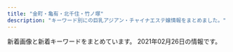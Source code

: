 ```yaml
---
title: "金町・亀有・北千住・竹ノ塚"
description: "キーワード別にの巨乳アジアン・チャイナエステ嬢情報をまとめました。"
---
```


新着画像と新着キーワードをまとめています。
2021年02月26日の情報です。

<DmmAffiliateIns />
<KeywordTable
  shops={
    [
    {
        "station": "JR\u91d1\u753a\u99c5\u5317\u53e3",
        "img_links": [
            "http://raku.est888.com/css/nav/nav-002.jpg",
            "http://raku.est888.com/css/cam01.jpg",
            "http://raku.est888.com/css/nav/nav-001.jpg",
            "http://raku.est888.com/css/osusume01.jpg",
            "http://raku.est888.com/css/staff/staff0001-a.png",
            "http://raku.est888.com/css/staff/staff002-a.png",
            "http://raku.est888.com/css/nav/nav-006.jpg",
            "http://raku.est888.com/css/nav/nav-004.jpg",
            "http://raku.est888.com/css/tel.png",
            "http://raku.est888.com/css/nav/nav-005.jpg",
            "http://raku.est888.com/css/nav/nav-003.jpg",
            "http://raku.est888.com/css/staff/staff01-a.png",
            "http://raku.est888.com/css/top02-left.png"
        ],
        "url": "http://raku.est888.com/",
        "keywords": {
            "89": 1,
            "87": 2,
            "C": 2,
            "D": 1
        },
        "name": "\u697d"
    },
    {
        "name": "\u7e01",
        "keywords": {
            "D": 15,
            "86": 10,
            "85": 5,
            "C": 5,
            "83": 5
        },
        "img_links": [
            "http://rakuen.ies.fun/images/tel.jpg",
            "http://rakuen.ies.fun/photos/sites/40/2021/02/202102010659230.jpg",
            "http://rakuen.ies.fun/images/s_news.jpg",
            "http://rakuen.ies.fun/images/info.jpg",
            "http://rakuen.ies.fun/photos/sites/40/2021/02/2021020106592140.jpg",
            "http://rakuen.ies.fun/images/s_staff.png",
            "http://rakuen.ies.fun/images/s_link.png",
            "http://rakuen.ies.fun/images/room2.jpg",
            "http://rakuen.ies.fun/photos/sites/40/2021/02/2021020106592856.jpg",
            "http://rakuen.ies.fun/images/room1.jpg",
            "http://rakuen.ies.fun/images/room3.jpg",
            "http://rakuen.ies.fun/images/room4.jpg",
            "http://rakuen.ies.fun/images/s3.jpg",
            "http://rakuen.ies.fun/photos/sites/40/2021/02/2021020106591748.jpg",
            "http://rakuen.ies.fun/images/mobile.jpg",
            "http://rakuen.ies.fun/images/info2.jpg"
        ],
        "url": "http://rakuen.ies.fun/",
        "station": "\u897f\u65b0\u4e95\u99c5\u897f\u53e3"
    },
    {
        "url": "http://iyasinobara.oks.bz/",
        "keywords": {
            "C": 16,
            "82": 5,
            "87": 10,
            "85": 5,
            "D": 15
        },
        "name": "\u7652\u3057\u306e\u8594\u8587",
        "img_links": [
            "http://iyasinobara.oks.bz/images/room2.jpg",
            "http://iyasinobara.oks.bz/photos/sites/36/2021/01/2021011808544677.jpg",
            "http://iyasinobara.oks.bz/photos/sites/36/2020/02/2020021401252254.jpg",
            "http://iyasinobara.oks.bz/images/s_news.jpg",
            "http://iyasinobara.oks.bz/photos/sites/36/2019/12/2019121401184994.jpg",
            "http://iyasinobara.oks.bz/images/mobile.jpg",
            "http://iyasinobara.oks.bz/images/s_shedule.jpg",
            "http://iyasinobara.oks.bz/images/room4.jpg",
            "http://iyasinobara.oks.bz/images/room3.jpg",
            "http://iyasinobara.oks.bz/images/s_staff.jpg",
            "http://iyasinobara.oks.bz/images/room1.jpg",
            "http://iyasinobara.oks.bz/photos/sites/36/2020/11/2020112101523963.jpg",
            "http://iyasinobara.oks.bz/images/top.jpg"
        ],
        "station": "JR\u91d1\u753a\u99c5\u5317\u53e3"
    },
    {
        "img_links": [
            "http://www.kiraku-seitaiin.com/common/img/shop/r2.jpg",
            "http://www.kiraku-seitaiin.com/files/004.jpg",
            "http://www.kiraku-seitaiin.com/files/007.jpg",
            "http://www.kiraku-seitaiin.com/files/009.jpg",
            "http://www.kiraku-seitaiin.com/common/img/image2.jpg",
            "http://www.kiraku-seitaiin.com/common/img/tel2.png",
            "http://www.kiraku-seitaiin.com/common/img/shop/r1.jpg",
            "http://www.kiraku-seitaiin.com/files/010.jpg",
            "http://www.kiraku-seitaiin.com/common/img/shop/r3.jpg",
            "http://www.kiraku-seitaiin.com/common/img/top_img001.png",
            "http://www.kiraku-seitaiin.com/common/img/image1.jpg",
            "http://www.kiraku-seitaiin.com/common/img/shop/r4.jpg",
            "http://www.kiraku-seitaiin.com/common/img/image3.jpg",
            "http://www.kiraku-seitaiin.com/files/008.jpg",
            "http://www.kiraku-seitaiin.com/files/001.jpg"
        ],
        "name": "\u6c17\u697d\u6574\u4f53\u9662",
        "url": "http://www.kiraku-seitaiin.com/",
        "station": "\u897f\u65b0\u4e95\u99c5\u897f\u53e3",
        "keywords": {
            "C": 10
        }
    },
    {
        "url": "http://www.babygirl.relaxjp.info/",
        "img_links": [
            "http://www.babygirl.relaxjp.info/images/m5.jpg",
            "http://www.babygirl.relaxjp.info/images/rsubt2.png",
            "http://www.babygirl.relaxjp.info/images/m1.jpg",
            "http://www.babygirl.relaxjp.info/images/rsubt6.png",
            "http://www.babygirl.relaxjp.info/files/001.jpg",
            "http://www.babygirl.relaxjp.info/images/m3.jpg",
            "http://www.babygirl.relaxjp.info/images/b-tel.png",
            "http://www.babygirl.relaxjp.info/images/slider-img001.jpg",
            "http://www.babygirl.relaxjp.info/images/b-online.png",
            "http://www.babygirl.relaxjp.info/files/003.jpg",
            "http://www.babygirl.relaxjp.info/images/rsubt5.png",
            "http://www.babygirl.relaxjp.info/images/m6.jpg",
            "http://www.babygirl.relaxjp.info/images/rsubt3.png",
            "http://www.babygirl.relaxjp.info/images/rsubt1.png",
            "http://www.babygirl.relaxjp.info/images/rsubt4.png",
            "http://www.babygirl.relaxjp.info/images/rsubt7.png",
            "http://www.babygirl.relaxjp.info/images/m2.jpg",
            "http://www.babygirl.relaxjp.info/images/slider-img002.jpg",
            "http://www.babygirl.relaxjp.info/images/m4.jpg",
            "http://www.babygirl.relaxjp.info/files/002.jpg"
        ],
        "station": "JR\u5317\u5343\u4f4f\u99c5\u897f\u53e3",
        "name": "\u521d\u604b",
        "keywords": {
            "D": 24,
            "87": 16,
            "86": 8
        }
    },
    {
        "name": "heart Peace \uff5e\u30cf\u30fc\u30c8\u30d4\u30fc\u30b9\uff5e",
        "keywords": {},
        "url": "https://heart-peace.business.site/",
        "img_links": [],
        "station": "\u7dbe\u702c\u99c5"
    },
    {
        "url": "http://www.relax-miyabi.com/",
        "keywords": {
            "D": 6,
            "88": 3,
            "86": 3
        },
        "img_links": [
            "http://www.relax-miyabi.com/img/slider/3.jpg",
            "http://www.relax-miyabi.com/img/slider/2.jpg",
            "http://www.relax-miyabi.com/img/top-course2_off.jpg",
            "http://www.relax-miyabi.com/img/h4-top.jpg",
            "http://www.relax-miyabi.com/files/019-02.jpg",
            "http://www.relax-miyabi.com/img/top-h5R.jpg",
            "http://www.relax-miyabi.com/files/014.jpg",
            "http://www.relax-miyabi.com/img/glo_05_off.jpg",
            "http://www.relax-miyabi.com/img/glo_01_off.jpg",
            "http://www.relax-miyabi.com/img/top-h5R2.jpg",
            "http://www.relax-miyabi.com/img/icon_tel.png",
            "http://www.relax-miyabi.com/img/glo_02_off.jpg",
            "http://www.relax-miyabi.com/img/top-course_off.jpg",
            "http://www.relax-miyabi.com/img/glo_03_off.jpg",
            "http://www.relax-miyabi.com/img/slider/1.jpg",
            "http://www.relax-miyabi.com/files/019.jpg",
            "http://www.relax-miyabi.com/files/019-03.jpg",
            "http://www.relax-miyabi.com/files/014-03.jpg",
            "http://www.relax-miyabi.com/img/glo_06_off.jpg",
            "http://www.relax-miyabi.com/img/bnr-02_off.jpg",
            "http://www.relax-miyabi.com/img/glo_04_off.jpg",
            "http://www.relax-miyabi.com/img/footer-top_off.jpg",
            "http://www.relax-miyabi.com/img/bnr-01_off.jpg",
            "http://www.relax-miyabi.com/files/014-02.jpg"
        ],
        "name": "\u96c5",
        "station": "\u4e94\u53cd\u91ce\u99c5"
    },
    {
        "station": "\u6885\u5cf6\u99c5",
        "keywords": {},
        "name": "\u5fc3",
        "img_links": [],
        "url": "http://sumirety.xyz/"
    },
    {
        "station": "\u7af9\u30ce\u585a\u99c5\u6771\u53e3",
        "url": "http://esthe-aroma.xyz/",
        "img_links": [
            "http://esthe-aroma.xyz/images/blog_002.png",
            "http://esthe-aroma.xyz/images/header3.png",
            "http://esthe-aroma.xyz/images/clear.png",
            "http://esthe-aroma.xyz/images/esthe2.jpg",
            "http://esthe-aroma.xyz/images/main1.jpg",
            "http://esthe-aroma.xyz/images/link.png",
            "http://esthe-aroma.xyz/images/acc.jpg",
            "http://esthe-aroma.xyz/images/esthe3.jpg",
            "http://esthe-aroma.xyz/images/main-sp.jpg",
            "http://esthe-aroma.xyz/images/info.png",
            "http://esthe-aroma.xyz/images/gallery.png",
            "http://esthe-aroma.xyz/images/staff.png",
            "http://esthe-aroma.xyz/images/friend.png",
            "http://esthe-aroma.xyz/images/home_002.png",
            "http://esthe-aroma.xyz/images/cg02.jpg",
            "http://esthe-aroma.xyz/images/home.png",
            "http://esthe-aroma.xyz/images/esthe1.jpg",
            "http://esthe-aroma.xyz/images/cg01.jpg",
            "http://esthe-aroma.xyz/images/acc1.jpg"
        ],
        "name": "\u5927\u5bb6\u65cf",
        "keywords": {
            "86": 3,
            "87": 3
        }
    },
    {
        "keywords": {
            "86": 1,
            "85": 2,
            "C": 1,
            "D": 2,
            "E": 2
        },
        "img_links": [
            "https://besteste.com/staffPhoto/s20201104201732.jpg",
            "https://besteste.com/staffPhoto/b20210206174033.jpg",
            "https://besteste.com/staffPhoto/b20210206174451.jpg",
            "https://besteste.com/js/sliderLine/slide_prev.png",
            "https://besteste.com/images/returnBtn.png",
            "https://besteste.com/staffPhoto/s20201104202356.jpg",
            "https://besteste.com/staffPhoto/s20201104202024.jpg",
            "https://besteste.com/staffPhoto/b20201104202024.jpg",
            "https://besteste.com/staffPhoto/b20201104202356.jpg",
            "https://besteste.com/staffPhoto/b20201104202509.jpg",
            "https://besteste.com/staffPhoto/s20201104202509.jpg",
            "https://besteste.com/images/mobile.jpg",
            "https://besteste.com/staffPhoto/b20210206174329.jpg",
            "https://besteste.com/staffPhoto/s20201104202122.jpg",
            "https://besteste.com/staffPhoto/s20210206174033.jpg",
            "https://besteste.com/staffPhoto/s20201223163111.jpg",
            "https://besteste.com/staffPhoto/s20201104202235.jpg",
            "https://besteste.com/staffPhoto/b20210206174200.jpg",
            "https://besteste.com/images/slider1/01.jpg",
            "https://besteste.com/staffPhoto/b20210206174605.jpg",
            "https://besteste.com/staffPhoto/s20201104202637.jpg",
            "https://besteste.com/js/sliderLine/slide_next.png",
            "https://besteste.com/staffPhoto/s20210206174329.jpg",
            "https://besteste.com/staffPhoto/b20201104202122.jpg",
            "https://besteste.com/staffPhoto/b20201104202637.jpg",
            "https://besteste.com/images/slider1/03.jpg",
            "https://besteste.com/staffPhoto/b20201104202559.jpg",
            "https://besteste.com/staffPhoto/b20201104201732.jpg",
            "https://besteste.com/staffPhoto/s20201104202559.jpg",
            "https://besteste.com/staffPhoto/s20210206174200.jpg",
            "https://besteste.com/staffPhoto/s20201104202740.jpg",
            "https://besteste.com/staffPhoto/b20201104202740.jpg",
            "https://besteste.com/staffPhoto/b20201104202235.jpg",
            "https://besteste.com/staffPhoto/s20210206174605.jpg",
            "https://besteste.com/staffPhoto/b20201223163111.jpg",
            "https://besteste.com/staffPhoto/s20210206174451.jpg"
        ],
        "name": "\u685c",
        "url": "https://besteste.com/",
        "station": "JR\u4e80\u6709\u99c5\u5317\u53e3"
    },
    {
        "keywords": {
            "C": 653,
            "82": 108,
            "85": 360,
            "86": 468,
            "87": 252,
            "83": 324,
            "E": 216,
            "88": 72,
            "D": 756
        },
        "station": "\u7dbe\u702c\u99c5\u6771\u53e3",
        "img_links": [
            "http://bananokoi.ies.bz/photos/sites/53/2020/02/2020021601411955.jpg",
            "http://bananokoi.ies.bz/photos/sites/53/2019/10/2019100807095937.jpg",
            "http://bananokoi.ies.bz/images/s_link.png",
            "http://bananokoi.ies.bz/images/s3.jpg",
            "http://bananokoi.ies.bz/photos/sites/53/2020/08/2020081801004276.jpg",
            "http://bananokoi.ies.bz/images/end.jpg",
            "http://bananokoi.ies.bz/photos/sites/53/2020/06/2020061703534053.jpg",
            "http://bananokoi.ies.bz/photos/sites/53/2020/02/2020020108400986.jpg",
            "http://bananokoi.ies.bz/photos/sites/53/2021/02/2021021803102818.jpg",
            "http://bananokoi.ies.bz/photos/sites/53/2020/02/2020022204462823.jpg",
            "http://bananokoi.ies.bz/photos/sites/53/2019/11/201911280504516.jpg",
            "http://bananokoi.ies.bz/photos/sites/53/2020/12/2020121503311780.jpg",
            "http://bananokoi.ies.bz/photos/sites/53/2019/08/2019082408250582.jpg",
            "http://bananokoi.ies.bz/photos/sites/53/2020/01/2020010303301377.jpg",
            "http://bananokoi.ies.bz/photos/sites/53/2019/12/2019120604141324.jpg",
            "http://bananokoi.ies.bz/photos/sites/53/2021/01/2021010905422788.jpg",
            "http://bananokoi.ies.bz/photos/sites/53/2020/02/2020020108400481.jpg",
            "http://bananokoi.ies.bz/photos/sites/53/2019/11/2019112805050353.jpg",
            "http://bananokoi.ies.bz/images/top.jpg",
            "http://bananokoi.ies.bz/photos/sites/53/2020/03/2020031706295336.jpg",
            "http://bananokoi.ies.bz/photos/sites/53/2019/11/2019111506470991.jpg",
            "http://bananokoi.ies.bz/photos/sites/53/2019/08/2019082205504462.jpg",
            "http://bananokoi.ies.bz/photos/sites/53/2019/09/2019091001154919.jpg",
            "http://bananokoi.ies.bz/photos/sites/53/2020/01/2020011802175533.jpg",
            "http://bananokoi.ies.bz/photos/sites/53/2021/02/2021020705035989.jpg",
            "http://bananokoi.ies.bz/photos/sites/53/2021/01/2021011602200137.jpg",
            "http://bananokoi.a6.reraku.work/upload/sites/53/2021/02/2021021807560839.jpg",
            "http://bananokoi.ies.bz/photos/sites/53/2020/12/2020122306264975.jpg",
            "http://bananokoi.ies.bz/photos/sites/53/2019/10/201910100356119.jpg",
            "http://bananokoi.ies.bz/photos/sites/53/2020/02/202002210532112.jpg",
            "http://bananokoi.ies.bz/photos/sites/53/2019/12/2019120604140617.jpg",
            "http://bananokoi.ies.bz/images/mobile.jpg",
            "http://bananokoi.ies.bz/photos/sites/53/2020/12/2020120601271370.jpg",
            "http://bananokoi.ies.bz/photos/sites/53/2019/10/2019100807095912.jpg",
            "http://bananokoi.ies.bz/photos/sites/53/2020/12/2020121106361635.jpg",
            "http://bananokoi.ies.bz/photos/sites/53/2020/07/2020072004552537.jpg",
            "http://bananokoi.ies.bz/photos/sites/53/2019/11/2019112509562424.jpg",
            "http://bananokoi.ies.bz/photos/sites/53/2021/01/2021010706341642.jpg",
            "http://bananokoi.ies.bz/photos/sites/53/2020/01/2020011802175754.jpg",
            "http://bananokoi.ies.bz/photos/sites/53/2020/01/2020010303302126.jpg",
            "http://bananokoi.ies.bz/photos/sites/53/2020/02/2020020204205679.jpg",
            "http://bananokoi.ies.bz/photos/sites/53/2019/11/2019112805045756.jpg",
            "http://bananokoi.a6.reraku.work/upload/sites/53/2021/02/2021021803102818.jpg",
            "http://bananokoi.ies.bz/photos/sites/53/2020/03/2020032705040960.jpg",
            "http://bananokoi.ies.bz/photos/sites/53/2020/03/2020031706294445.jpg",
            "http://bananokoi.ies.bz/images/s_staff.png",
            "http://bananokoi.ies.bz/photos/sites/53/2021/02/2021021807560839.jpg",
            "http://bananokoi.ies.bz/images/s_news.png",
            "http://bananokoi.ies.bz/images/news_bj3.png",
            "http://bananokoi.ies.bz/photos/sites/53/2020/11/2020110503264562.jpg",
            "http://bananokoi.ies.bz/photos/sites/53/2020/08/202008300527126.jpg",
            "http://bananokoi.ies.bz/photos/sites/53/2020/11/2020110807293666.jpg",
            "http://bananokoi.ies.bz/photos/sites/53/2020/01/2020012905575764.jpg",
            "http://bananokoi.ies.bz/photos/sites/53/2019/12/2019120604135958.jpg",
            "http://bananokoi.ies.bz/photos/sites/53/2019/10/2019101907391084.jpg",
            "http://bananokoi.ies.bz/photos/sites/53/2020/10/2020101705493891.jpg",
            "http://bananokoi.ies.bz/photos/sites/53/2020/02/2020021601411832.jpg",
            "http://bananokoi.ies.bz/photos/sites/53/2020/01/2020010804074123.jpg",
            "http://bananokoi.ies.bz/photos/sites/53/2019/08/2019082409223122.jpg",
            "http://bananokoi.ies.bz/photos/sites/53/2019/09/2019093008164370.jpg",
            "http://bananokoi.ies.bz/photos/sites/53/2020/11/202011280901218.jpg",
            "http://bananokoi.ies.bz/photos/sites/53/2019/09/2019093008164995.jpg",
            "http://bananokoi.ies.bz/photos/sites/53/2020/10/2020101906190427.jpg",
            "http://bananokoi.ies.bz/photos/sites/53/2020/01/2020012905580453.jpg",
            "http://bananokoi.ies.bz/photos/sites/53/2019/11/2019112509563092.jpg",
            "http://bananokoi.ies.bz/images/news_bj1.png",
            "http://bananokoi.ies.bz/photos/sites/53/2020/09/2020091405284352.jpg",
            "http://bananokoi.ies.bz/photos/sites/53/2020/06/2020063005375274.jpg",
            "http://bananokoi.ies.bz/photos/sites/53/2021/01/2021011905294561.jpg",
            "http://bananokoi.ies.bz/photos/sites/53/2020/11/2020111505532746.jpg",
            "http://bananokoi.ies.bz/photos/sites/53/2020/01/2020010804073793.jpg",
            "http://bananokoi.ies.bz/photos/sites/53/2021/02/202102180756131.jpg"
        ],
        "name": "\u82b1\u306e\u604b",
        "url": "http://bananokoi.ies.bz/"
    },
    {
        "img_links": [
            "http://esthe-massage.pink/images/top.png",
            "http://esthe-massage.pink/images/mobile.jpg",
            "http://esthe-massage.pink/images/staff_s.jpg",
            "http://esthe-massage.pink/images/cg9.jpg",
            "http://esthe-massage.pink/images/line2.jpg",
            "http://esthe-massage.pink/sp/images/cg1.jpg",
            "http://esthe-massage.pink/images/pick.jpg",
            "http://esthe-massage.pink/images/cg5.jpg",
            "http://esthe-massage.pink/images/cg3.jpg",
            "http://esthe-massage.pink/images/line.jpg",
            "http://esthe-massage.pink/images/cg8.jpg",
            "http://esthe-massage.pink/images/cg4.jpg",
            "http://esthe-massage.pink/images/cg7.jpg",
            "http://esthe-massage.pink/sp/images/cg5.jpg",
            "http://esthe-massage.pink/images/cg2.jpg",
            "http://esthe-massage.pink/sp/images/top-img01.png",
            "http://esthe-massage.pink/images/mobile1.jpg",
            "http://esthe-massage.pink/images/end3.png",
            "http://esthe-massage.pink/images/bb.png",
            "http://esthe-massage.pink/sp/images/cg9.jpg",
            "http://esthe-massage.pink/images/cg10.jpg",
            "http://esthe-massage.pink/sp/images/cg2.jpg",
            "http://esthe-massage.pink/sp/images/cg8.jpg",
            "http://esthe-massage.pink/images/staff_tit.jpg",
            "http://esthe-massage.pink/sp/images/cg6.jpg",
            "http://esthe-massage.pink/images/compaign.jpg",
            "http://esthe-massage.pink/images/aboutus.jpg",
            "http://esthe-massage.pink/sp/images/cg10.jpg",
            "http://esthe-massage.pink/images/cg1.jpg",
            "http://esthe-massage.pink/images/news.jpg",
            "http://esthe-massage.pink/sp/images/telb.png",
            "http://esthe-massage.pink/sp/images/tel.png",
            "http://esthe-massage.pink/sp/images/cg7.jpg",
            "http://esthe-massage.pink/sp/images/cg4.jpg",
            "http://esthe-massage.pink/sp/images/cg3.jpg",
            "http://esthe-massage.pink/images/tb1.png",
            "http://esthe-massage.pink/sp/images/teline.png",
            "http://esthe-massage.pink/images/cg6.jpg",
            "http://esthe-massage.pink/images/tb.png",
            "http://esthe-massage.pink/images/newface.jpg"
        ],
        "station": "JR\u91d1\u753a\u99c5\u5317\u53e3",
        "name": "\u96c5",
        "keywords": {
            "D": 10
        },
        "url": "http://esthe-massage.pink/"
    },
    {
        "keywords": {
            "E": 2,
            "D": 1
        },
        "station": "\u5317\u5343\u4f4f\u99c5\u6771\u53e3",
        "url": "https://moon-love.info/",
        "img_links": [
            "https://moon-love.info/js/sliderLine/slide_next.png",
            "https://moon-love.info/staffPhoto/s20200711151214.jpg",
            "https://moon-love.info/images/mobile.jpg",
            "https://moon-love.info/staffPhoto/s20200527170611.jpg",
            "https://moon-love.info/uploadfiles/images/campaignIyasiHealCom.jpg",
            "https://moon-love.info/staffPhoto/b20200527170611.jpg",
            "https://moon-love.info/images/gallery1.png",
            "https://moon-love.info/js/sliderLine/slide_prev.png",
            "https://moon-love.info/images/slider1/01.jpg",
            "https://moon-love.info/images/slider1/03.jpg",
            "https://moon-love.info/images/returnBtn.png",
            "https://moon-love.info/images/noImg.jpg",
            "https://moon-love.info/uploadfiles/Image/image.png",
            "https://moon-love.info/staffPhoto/b20200711151214.jpg",
            "https://moon-love.info/images/slider1/02.jpg"
        ],
        "name": "\u6cc9\u30fb\u3044\u305a\u307f"
    },
    {
        "station": "JR\u91d1\u753a\u99c5\u5317\u53e3",
        "keywords": {},
        "url": "http://www.kenyoku.work/",
        "img_links": [
            "http://www.kenyoku.work/images/b2.jpg",
            "http://www.kenyoku.work/images/int2.png",
            "http://www.kenyoku.work/images/head.jpg",
            "http://www.kenyoku.work/img/risa1.jpg",
            "http://www.kenyoku.work/images/b1.jpg",
            "http://www.kenyoku.work/images/sys.jpg",
            "http://www.kenyoku.work/images/interior_t.jpg",
            "http://www.kenyoku.work/images/3.jpg",
            "http://www.kenyoku.work/images/2.jpg",
            "http://www.kenyoku.work/images/s1.png",
            "http://www.kenyoku.work/images/staff_t.jpg",
            "http://www.kenyoku.work/images/info.png",
            "http://www.kenyoku.work/images/1.jpg",
            "http://www.kenyoku.work/img/hana1.jpg",
            "http://www.kenyoku.work/images/int1.png",
            "http://www.kenyoku.work/img/ami1.jpg",
            "http://www.kenyoku.work/images/4.jpg",
            "http://www.kenyoku.work/images/mobile.jpg",
            "http://www.kenyoku.work/img/miki1.jpg",
            "http://www.kenyoku.work/images/news.jpg"
        ],
        "name": "\u5065\u6b32"
    },
    {
        "station": "\u5800\u5207\u83d6\u84b2\u5712\u99c5",
        "img_links": [
            "https://image.jimcdn.com/app/cms/image/transf/dimension=1080x1024:format=jpg/path/s491738307dab8ed0/image/i0ab0a1b77accb1c7/version/1613196837/image.jpg",
            "https://image.jimcdn.com/app/cms/image/transf/none/path/s491738307dab8ed0/image/i5806f8c0fbbca598/version/1417614009/image.jpg",
            "https://image.jimcdn.com/app/cms/image/transf/none/path/s491738307dab8ed0/image/iba7a970dbc047ea1/version/1613136060/image.jpg",
            "https://image.jimcdn.com/app/cms/image/transf/dimension=1080x1024:format=jpg/path/s491738307dab8ed0/image/ie54739bfe4411825/version/1611138624/image.jpg"
        ],
        "url": "https://kungangm.jimdofree.com/",
        "keywords": {},
        "name": "\u541b\u5b89"
    },
    {
        "keywords": {
            "87": 8,
            "85": 8,
            "88": 8,
            "D": 24,
            "90": 8,
            "C": 14,
            "89": 8,
            "86": 16
        },
        "img_links": [
            "https://lush.jpn.vin/images/room3.jpg",
            "https://lush.jpn.vin/images/side_mobile.png",
            "https://lush.jpn.vin/images/tit_staff.jpg",
            "http://lush.a3.jpn.vin/upload/sites/6/2021/02/2021021804400223.jpg",
            "https://lush.jpn.vin/photos/sites/6/2020/12/2020121402072787.jpg",
            "https://lush.jpn.vin/images/top.png",
            "https://lush.jpn.vin/photos/sites/6/2021/01/2021011906135643.jpg",
            "https://lush.jpn.vin/images/rb.png",
            "https://lush.jpn.vin/images/tit_pick.jpg",
            "https://lush.jpn.vin/photos/sites/6/2020/12/202012140206371.jpg",
            "https://lush.jpn.vin/images/room2.jpg",
            "https://lush.jpn.vin/photos/sites/6/2021/02/2021021804400223.jpg",
            "https://lush.jpn.vin/images/room1.jpg",
            "https://lush.jpn.vin/photos/sites/6/2020/12/2020121402091934.jpg",
            "https://lush.jpn.vin/photos/sites/6/2021/01/2021012905303514.jpg",
            "https://lush.jpn.vin/images/girl.png",
            "https://lush.jpn.vin/images/border-bottom.png",
            "https://lush.jpn.vin/images/bg_comend.jpg",
            "https://lush.jpn.vin/images/tit_news.png",
            "https://lush.jpn.vin/images/end.jpg",
            "https://lush.jpn.vin/photos/sites/6/2020/12/2020121402082025.jpg",
            "https://lush.jpn.vin/images/room4.jpg",
            "https://lush.jpn.vin/images/lb.png"
        ],
        "url": "https://lush.jpn.vin/",
        "name": "\u30e9\u30c3\u30b7\u30e5",
        "station": "JR\u91d1\u753a\u99c5\u5317\u53e3"
    },
    {
        "url": "http://spring.est888.com/",
        "station": "JR\u91d1\u753a\u99c5\u5317\u53e3",
        "img_links": [
            "http://spring.est888.com/css/nav/nav-003.png",
            "http://spring.est888.com/css/top0000000003.jpg",
            "http://spring.est888.com/css/staff/staff16.png",
            "http://spring.est888.com/css/staff/staff14.png",
            "http://spring.est888.com/css/staff/staff001-b.png",
            "http://spring.est888.com/css/staff/staff16-b.png",
            "http://spring.est888.com/css/top001.png",
            "http://spring.est888.com/css/staff/staff13.png",
            "http://spring.est888.com/css/staff/staff17-b.png",
            "http://spring.est888.com/css/staff/staff0005.png",
            "http://spring.est888.com/css/staff/staff012.png",
            "http://spring.est888.com/css/staff/staff001-a.png",
            "http://spring.est888.com/css/nav/nav-005.png",
            "http://spring.est888.com/css/staff/staff004-a.png",
            "http://spring.est888.com/css/staff/staff17.png",
            "http://spring.est888.com/css/nav/nav-004.png",
            "http://spring.est888.com/css/staff/staff11.png",
            "http://spring.est888.com/css/staff/staff17-a.png",
            "http://spring.est888.com/css/staff/staff012-b.png",
            "http://spring.est888.com/css/tel.png",
            "http://spring.est888.com/css/staff/staff11-a.png",
            "http://spring.est888.com/css/nav/nav-001.png",
            "http://spring.est888.com/css/staff/staff012-a.png",
            "http://spring.est888.com/css/staff/staff004-b.png",
            "http://spring.est888.com/css/staff/staff0005-b.png",
            "http://spring.est888.com/css/nav/nav-002.png",
            "http://spring.est888.com/css/staff/staff0010-b.png",
            "http://spring.est888.com/css/nav/nav-006.png",
            "http://spring.est888.com/css/staff/staff004.png",
            "http://spring.est888.com/css/staff/staff010.png",
            "http://spring.est888.com/css/staff/staff14-a.png",
            "http://spring.est888.com/css/staff/staff001.png",
            "http://spring.est888.com/css/staff/staff14-b.png",
            "http://spring.est888.com/css/staff/staff010-a.png",
            "http://spring.est888.com/css/staff/staff13-a.png",
            "http://spring.est888.com/css/staff/staff0005-a.png",
            "http://spring.est888.com/css/staff/staff11-b.png",
            "http://spring.est888.com/css/staff/staff16-a.png"
        ],
        "name": "Spring \uff5e\u30b9\u30d7\u30ea\u30f3\u30b0\uff5e",
        "keywords": {
            "E": 1,
            "90": 5,
            "89": 1,
            "84": 1,
            "C": 3,
            "D": 3,
            "91": 1,
            "85": 2
        }
    },
    {
        "url": "http://kenkounoie-umejima.este88.com/",
        "station": "\u6885\u5cf6\u99c5",
        "img_links": [
            "http://kenkounoie-umejima.este88.com/i/sp02.jpg",
            "http://kenkounoie-umejima.este88.com/images/img1.jpg",
            "http://kenkounoie-umejima.este88.com/images/acc1.jpg",
            "http://kenkounoie-umejima.este88.com/images/acc2.jpg",
            "http://kenkounoie-umejima.este88.com/images/img4.jpg",
            "http://kenkounoie-umejima.este88.com/gals/rika1.jpg",
            "http://kenkounoie-umejima.este88.com/gals/akane1.jpg",
            "http://kenkounoie-umejima.este88.com/images/img3.jpg",
            "http://kenkounoie-umejima.este88.com/images/acc3.jpg",
            "http://kenkounoie-umejima.este88.com/gals/kiki1.jpg",
            "http://kenkounoie-umejima.este88.com/images/acc5.jpg",
            "http://kenkounoie-umejima.este88.com/gals/emi1.jpg",
            "http://kenkounoie-umejima.este88.com/images/img2.jpg",
            "http://kenkounoie-umejima.este88.com/gals/ai1.jpg",
            "http://kenkounoie-umejima.este88.com/gals/mimi1.jpg",
            "http://kenkounoie-umejima.este88.com/gals/risa1.jpg",
            "http://kenkounoie-umejima.este88.com/images/info.png",
            "http://kenkounoie-umejima.este88.com/images/qr.jpg",
            "http://kenkounoie-umejima.este88.com/images/acc4.jpg"
        ],
        "keywords": {},
        "name": "\u5065\u5eb7\u306e\u5bb6"
    },
    {
        "station": "\u7af9\u30ce\u585a\u99c5\u897f\u53e3",
        "url": "http://bientid.xyz/",
        "keywords": {
            "D": 3,
            "C": 9,
            "88": 1,
            "86": 1
        },
        "img_links": [
            "http://bientid.xyz/uploads/allimg/210126/1-210126150H2237.jpg",
            "http://bientid.xyz/uploads/210126/1-210126150T3c8.jpg",
            "http://bientid.xyz/uploads/allimg/210126/1-210126150FEB.jpg",
            "http://bientid.xyz/webstyle/sp_ico01.png",
            "http://bientid.xyz/webstyle/sp_ico03.png",
            "http://bientid.xyz/uploads/allimg/210126/1-210126140942300.png",
            "http://bientid.xyz/webstyle/sp_ico06.png",
            "http://bientid.xyz/uploads/allimg/210126/1-210126150KC30.jpg",
            "http://bientid.xyz/webstyle/sp_ico04.png",
            "http://bientid.xyz/uploads/210218/1-21021Q642563W.jpg",
            "http://bientid.xyz/uploads/allimg/210218/1-21021Q64240.jpg",
            "http://bientid.xyz/uploads/allimg/210218/1-21021Q64212.jpg",
            "http://bientid.xyz/webstyle/sp_ico05.png",
            "http://bientid.xyz/webstyle/sp_header.png",
            "http://bientid.xyz/webstyle/sp_ico02.png",
            "http://bientid.xyz/uploads/210218/1-21021Q6414Q60.jpg",
            "http://bientid.xyz/uploads/allimg/210218/1-21021Q64307.jpg",
            "http://bientid.xyz/uploads/allimg/210126/1-210126150A4T4.jpg",
            "http://bientid.xyz/uploads/210218/1-21021Q6422V12.jpg",
            "http://bientid.xyz/webstyle/end.png",
            "http://bientid.xyz/webstyle/info.jpg"
        ],
        "name": "\u521d\u604b"
    },
    {
        "url": "http://h-rlx.xyz/",
        "station": "JR\u4e80\u6709\u99c5\u5317\u53e3",
        "keywords": {},
        "img_links": [
            "http://h-rlx.xyz/images/rec.jpg",
            "http://h-rlx.xyz/images/index_11.jpg",
            "http://h-rlx.xyz/girl/07.jpg",
            "http://h-rlx.xyz/girl/08.jpg",
            "http://h-rlx.xyz/images/index_14.jpg",
            "http://h-rlx.xyz/girl/05.jpg",
            "http://h-rlx.xyz/girl/012.jpg",
            "http://h-rlx.xyz/images/index_23.jpg",
            "http://h-rlx.xyz/girl/03.jpg",
            "http://h-rlx.xyz/girl/010.jpg",
            "http://h-rlx.xyz/images/index_16.jpg",
            "http://h-rlx.xyz/girl/01.jpg",
            "http://h-rlx.xyz/images/index_07.jpg",
            "http://h-rlx.xyz/images/rec_10.jpg",
            "http://h-rlx.xyz/girl/014.jpg",
            "http://h-rlx.xyz/images/index_03.jpg",
            "http://h-rlx.xyz/girl/07a.jpg",
            "http://h-rlx.xyz/girl/013a.jpg",
            "http://h-rlx.xyz/images/index_04.jpg",
            "http://h-rlx.xyz/girl/012a.jpg",
            "http://h-rlx.xyz/images/index_21.jpg",
            "http://h-rlx.xyz/images/index_18.jpg",
            "http://h-rlx.xyz/images/index_20.jpg",
            "http://h-rlx.xyz/images/index_05.jpg",
            "http://h-rlx.xyz/images/index_19.jpg",
            "http://h-rlx.xyz/girl/011.jpg",
            "http://h-rlx.xyz/girl/015.jpg",
            "http://h-rlx.xyz/images/info_10.jpg",
            "http://h-rlx.xyz/images/index_12.jpg",
            "http://h-rlx.xyz/girl/09a.jpg",
            "http://h-rlx.xyz/girl/013.jpg",
            "http://h-rlx.xyz/girl/03a.jpg",
            "http://h-rlx.xyz/girl/04a.jpg",
            "http://h-rlx.xyz/images/02.jpg",
            "http://h-rlx.xyz/images/index_09.jpg",
            "http://h-rlx.xyz/images/index_06.jpg",
            "http://h-rlx.xyz/images/index_02.jpg",
            "http://h-rlx.xyz/girl/08a.jpg",
            "http://h-rlx.xyz/images/index_01.jpg",
            "http://h-rlx.xyz/girl/09.jpg",
            "http://h-rlx.xyz/girl/04.jpg",
            "http://h-rlx.xyz/girl/06a.jpg",
            "http://h-rlx.xyz/girl/05a.jpg",
            "http://h-rlx.xyz/images/index_24.jpg",
            "http://h-rlx.xyz/images/staff_10.jpg",
            "http://h-rlx.xyz/images/index_26.jpg",
            "http://h-rlx.xyz/images/index_10.jpg",
            "http://h-rlx.xyz/girl/02.jpg",
            "http://h-rlx.xyz/girl/06.jpg",
            "http://h-rlx.xyz/images/info.jpg",
            "http://h-rlx.xyz/images/index_15.jpg",
            "http://h-rlx.xyz/girl/00.jpg",
            "http://h-rlx.xyz/girl/01a.jpg",
            "http://h-rlx.xyz/images/01.jpg"
        ],
        "name": "\u82b1\u5c4b"
    },
    {
        "name": "Plaisir\u30fb\u30d7\u30ec\u30b8\u30fc\u30eb",
        "img_links": [
            "https://bright.xyz.mn/photos/sites/10/2020/07/202007261153576.jpg",
            "https://bright.xyz.mn/photos/sites/10/2020/08/2020081003373252.jpg",
            "https://bright.xyz.mn/photos/sites/10/2020/11/2020112603202074.jpg",
            "https://bright.xyz.mn/images/2.jpg",
            "https://bright.xyz.mn/photos/sites/10/2020/08/2020081003373131-308x411.jpg",
            "https://bright.xyz.mn/photos/sites/10/2020/11/2020110507362248.jpg",
            "https://bright.xyz.mn/images/line.png",
            "https://bright.xyz.mn/images/s_link.jpg",
            "https://bright.xyz.mn/photos/sites/10/2020/11/2020111606393626.jpg",
            "https://bright.xyz.mn/images/s_face.jpg",
            "https://bright.xyz.mn/photos/sites/10/2021/02/2021020809400871-308x411.jpg",
            "https://bright.xyz.mn/images/new.jpg",
            "https://bright.xyz.mn/photos/sites/10/2020/10/2020100804253425.jpg",
            "https://bright.xyz.mn/images/staff_bj3.jpg",
            "https://bright.xyz.mn/photos/sites/10/2020/07/2020072611535558.jpg",
            "https://bright.xyz.mn/photos/sites/10/2020/08/2020081003373131.jpg",
            "https://bright.xyz.mn/images/mobile.jpg",
            "https://bright.xyz.mn/images/1.jpg",
            "https://bright.xyz.mn/photos/sites/10/2020/02/2020022201512671.jpg",
            "https://bright.xyz.mn/photos/sites/10/2021/02/2021020306534154-308x411.jpg",
            "https://bright.xyz.mn/images/news_bj3.jpg",
            "https://bright.xyz.mn/images/top.png",
            "https://bright.xyz.mn/photos/sites/10/2020/02/2020022201512493.jpg",
            "https://bright.xyz.mn/photos/sites/10/2021/02/2021020809400871.jpg",
            "https://bright.xyz.mn/photos/sites/10/2021/02/2021021807083143-308x411.jpg",
            "https://bright.xyz.mn/photos/sites/10/2020/02/2020022201512635.jpg",
            "https://bright.xyz.mn/photos/sites/10/2021/02/2021020306534154.jpg",
            "https://bright.xyz.mn/images/s_pick.png",
            "https://bright.xyz.mn/images/end.png",
            "https://bright.xyz.mn/photos/sites/10/2021/02/2021021807083143.jpg",
            "https://bright.xyz.mn/images/s_therapist.jpg",
            "https://bright.xyz.mn/images/s_news.jpg",
            "https://bright.xyz.mn/photos/sites/10/2020/07/2020072612030016.jpg"
        ],
        "url": "https://bright.xyz.mn/",
        "station": "JR\u4e80\u6709\u99c5\u5357\u53e3",
        "keywords": {
            "F": 46,
            "G": 22,
            "89": 22,
            "85": 22,
            "87": 66,
            "D": 114,
            "83": 22,
            "86": 44,
            "E": 68,
            "H": 22,
            "88": 66,
            "92": 22
        }
    },
    {
        "station": "JR\u91d1\u753a\u99c5\u5317\u53e3",
        "name": "\u9e97",
        "url": "http://urara.tyo.cm/",
        "img_links": [
            "http://urara.tyo.cm/images/top.png",
            "http://urara.tyo.cm/photos/sites/5/2020/07/2020072904152474.jpg",
            "http://urara.tyo.cm/images/link_nav05.png",
            "http://urara.tyo.cm/images/link_nav01.png",
            "http://urara.tyo.cm/images/tit_staff01.png",
            "http://urara.tyo.cm/images/pagetop.png",
            "http://urara.tyo.cm/images/link_nav04.png",
            "http://urara.tyo.cm/photos/sites/5/2020/07/2020072904152344.jpg",
            "http://urara.tyo.cm/images/tit_info01.png",
            "http://urara.tyo.cm/images/bg_infotit.png",
            "http://urara.tyo.cm/photos/sites/5/2020/07/2020072904152438.jpg",
            "http://urara.tyo.cm/images/slider01.png",
            "http://urara.tyo.cm/photos/sites/5/2021/02/2021021804210413.jpg",
            "http://urara.tyo.cm/photos/sites/5/2020/07/2020072904152581.jpg",
            "http://urara.tyo.cm/images/slider03.png",
            "http://urara.tyo.cm/images/tit_staff02.png",
            "http://urara.tyo.cm/photos/sites/5/2020/08/2020082101302071.jpg",
            "http://urara.tyo.cm/images/link_nav02.png",
            "http://urara.tyo.cm/images/tit_info02.png",
            "http://urara.tyo.cm/images/link_nav06.png",
            "http://urara.tyo.cm/images/link_nav03.png",
            "http://urara.tyo.cm/photos/sites/5/2020/11/2020112706272440.jpg",
            "http://urara.tyo.cm/images/ico02.png",
            "http://urara.tyo.cm/photos/sites/5/2020/09/2020091508111353.jpg",
            "http://urara.tyo.cm/photos/sites/5/2020/10/2020101305325670.jpg",
            "http://urara.tyo.cm/images/slider02.png"
        ],
        "keywords": {
            "85": 44,
            "86": 44,
            "84": 11,
            "D": 99
        }
    },
    {
        "name": "BODY RESORT",
        "img_links": [
            "http://massage-esthe.red/images/r7.jpg",
            "http://massage-esthe.red/images/staff_images/sl.png",
            "http://massage-esthe.red/images/staff_images/st6.jpg",
            "http://massage-esthe.red/images/r6.jpg",
            "http://massage-esthe.red/images/slider/slide3s.png",
            "http://massage-esthe.red/images/r4.jpg",
            "http://massage-esthe.red/images/slider/slide1.png",
            "http://massage-esthe.red/images/slider/slide2.png",
            "http://massage-esthe.red/images/staff_images/st5.jpg",
            "http://massage-esthe.red/images/line1.jpg",
            "http://massage-esthe.red/images/slider/slide3.png",
            "http://massage-esthe.red/images/an_1_02.jpg",
            "http://massage-esthe.red/images/staff_images/st7.jpg",
            "http://massage-esthe.red/images/r5.jpg",
            "http://massage-esthe.red/images/staff_images/st4.jpg",
            "http://massage-esthe.red/images/an_2_02.jpg",
            "http://massage-esthe.red/images/an_6_01.jpg",
            "http://massage-esthe.red/images/r2.jpg",
            "http://massage-esthe.red/images/an_5_01.jpg",
            "http://massage-esthe.red/images/staff_images/sta9.jpg",
            "http://massage-esthe.red/images/an_6_02.jpg",
            "http://massage-esthe.red/images/staff_images/st1.jpg",
            "http://massage-esthe.red/images/r3.jpg",
            "http://massage-esthe.red/images/index-2.jpg",
            "http://massage-esthe.red/images/staff_images/sta1.jpg",
            "http://massage-esthe.red/images/staff_images/sta7.jpg",
            "http://massage-esthe.red/images/staff_images/sta3.jpg",
            "http://massage-esthe.red/images/staff_images/sta4.jpg",
            "http://massage-esthe.red/images/slider/slide5s.png",
            "http://massage-esthe.red/images/an_2_01.jpg",
            "http://massage-esthe.red/images/slider/slide1s.png",
            "http://massage-esthe.red/images/an_5_02.jpg",
            "http://massage-esthe.red/images/an_1_01.jpg",
            "http://massage-esthe.red/images/an_3_01.jpg",
            "http://massage-esthe.red/images/fbb.jpg",
            "http://massage-esthe.red/images/an_3_02.jpg",
            "http://massage-esthe.red/images/staff_images/sta2.jpg",
            "http://massage-esthe.red/images/slider/slide4s.png",
            "http://massage-esthe.red/images/slider/slide4.png",
            "http://massage-esthe.red/images/staff_images/st2.jpg",
            "http://massage-esthe.red/images/staff_images/st9.jpg",
            "http://massage-esthe.red/images/no.png",
            "http://massage-esthe.red/images/slider/slide2s.png",
            "http://massage-esthe.red/images/staff_images/sta5.jpg",
            "http://massage-esthe.red/images/staff_images/sta6.jpg",
            "http://massage-esthe.red/images/slider/slide5.png",
            "http://massage-esthe.red/images/line.jpg",
            "http://massage-esthe.red/images/index-1.jpg",
            "http://massage-esthe.red/images/an_4_01.jpg",
            "http://massage-esthe.red/images/staff_images/st3.jpg",
            "http://massage-esthe.red/images/e.jpg",
            "http://massage-esthe.red/images/an_4_02.jpg",
            "http://massage-esthe.red/images/qr.jpg"
        ],
        "station": "JR\u4e80\u6709\u99c5\u5317\u53e3",
        "keywords": {
            "C": 2,
            "86": 32,
            "D": 20
        },
        "url": "http://massage-esthe.red/"
    },
    {
        "name": "\u4eba\u9b5a\u59eb",
        "keywords": {
            "C": 2,
            "84": 1,
            "D": 5
        },
        "station": "\u7dbe\u702c\u99c5\u6771\u53e3",
        "img_links": [
            "http://ningyo-hime.com/staffPhoto/s20200905132814.jpg",
            "http://ningyo-hime.com/staffPhoto/s20201212112712.jpg",
            "http://ningyo-hime.com/staffPhoto/b20201101082513.jpg",
            "http://ningyo-hime.com/staffPhoto/s20191003141511.jpg",
            "http://ningyo-hime.com/staffPhoto/b20201212104914.jpg",
            "http://ningyo-hime.com/images/returnBtn.png",
            "http://ningyo-hime.com/staffPhoto/s20201101082513.jpg",
            "http://ningyo-hime.com/js/sliderLine/slide_next.png",
            "http://ningyo-hime.com/staffPhoto/b20191003141511.jpg",
            "http://ningyo-hime.com/staffPhoto/s20200630134438.jpg",
            "http://ningyo-hime.com/uploadfiles/Image/campaignNingyoHimeCom.jpg",
            "http://ningyo-hime.com/staffPhoto/s20200626161755.jpg",
            "http://ningyo-hime.com/images/gallery1.png",
            "http://ningyo-hime.com/staffPhoto/b20200626161755.jpg",
            "http://ningyo-hime.com/staffPhoto/s20200707192550.jpg",
            "http://ningyo-hime.com/staffPhoto/b20201230174356.jpg",
            "http://ningyo-hime.com/staffPhoto/b20201212112712.jpg",
            "http://ningyo-hime.com/staffPhoto/s20201212104914.jpg",
            "http://ningyo-hime.com/images/mobile.jpg",
            "http://ningyo-hime.com/staffPhoto/b20200905132814.jpg",
            "http://ningyo-hime.com/images/slider1/03.jpg",
            "http://ningyo-hime.com/js/sliderLine/slide_prev.png",
            "http://ningyo-hime.com/staffPhoto/b20200707192550.jpg",
            "http://ningyo-hime.com/staffPhoto/s20201230174356.jpg",
            "http://ningyo-hime.com/staffPhoto/b20200630134438.jpg",
            "http://ningyo-hime.com/images/slider1/01.jpg"
        ],
        "url": "http://ningyo-hime.com/"
    },
    {
        "name": "\u30b9\u30a4\u30fc\u30c8\u30cf\u30fc\u30c8",
        "keywords": {
            "C": 12
        },
        "url": "http://takamaru.xyz/",
        "station": "JR\u91d1\u753a\u99c5\u5317\u53e3",
        "img_links": [
            "http://takamaru.xyz/static/picture/baner.jpg",
            "http://takamaru.xyz/static/picture/top2.png",
            "http://takamaru.xyz/static/picture/photo03.jpg",
            "http://takamaru.xyz/static/picture/news-tit1.jpg",
            "http://takamaru.xyz/static/picture/baner2.jpg",
            "http://takamaru.xyz/uploads/201007/1-20100G45100148.jpg",
            "http://takamaru.xyz/uploads/201203/1-201203134202395.jpg",
            "http://takamaru.xyz/uploads/200717/1-200GFUI0L0.jpg",
            "http://takamaru.xyz/static/picture/tite-staff1.jpg",
            "http://takamaru.xyz/static/picture/photo04.jpg",
            "http://takamaru.xyz/static/picture/mobile.png",
            "http://takamaru.xyz/static/picture/top.jpg",
            "http://takamaru.xyz/uploads/201219/1-201219155A2393.jpg",
            "http://takamaru.xyz/static/picture/news-tit.png",
            "http://takamaru.xyz/static/picture/photo01.jpg",
            "http://takamaru.xyz/uploads/200717/1-200GFZ05BS.jpg",
            "http://takamaru.xyz/static/picture/photo02.jpg",
            "http://takamaru.xyz/uploads/201009/1-201009125049594.jpg",
            "http://takamaru.xyz/static/picture/tite-staff.jpg"
        ]
    },
    {
        "station": "JR\u5317\u5343\u4f4f\u99c5\u6771\u53e3",
        "name": "\u7f8e\u5802",
        "keywords": {},
        "url": "http://aroma-heal.com/",
        "img_links": [
            "http://aroma-heal.com/img/tel.jpg",
            "http://aroma-heal.com/staff/yuki/01.jpg",
            "http://aroma-heal.com/img/botton.jpg",
            "http://aroma-heal.com/img/pc.jpg",
            "http://aroma-heal.com/img/sys1.png",
            "http://aroma-heal.com/img/paypay.png",
            "http://aroma-heal.com/img/t-a.jpg",
            "http://aroma-heal.com/img/t-r.jpg",
            "http://aroma-heal.com/img/t-s.jpg",
            "http://aroma-heal.com/img/add.jpg",
            "http://aroma-heal.com/img/adrs.jpg",
            "http://aroma-heal.com/img/sys2.png",
            "http://aroma-heal.com/img/t-t.jpg",
            "http://aroma-heal.com/img/sys3.png",
            "http://aroma-heal.com/img/t-o.jpg",
            "http://aroma-heal.com/staff/aoi/01.jpg",
            "http://aroma-heal.com/img/tit.jpg",
            "http://aroma-heal.com/img/sysetc.png",
            "http://aroma-heal.com/img/pic.jpg",
            "http://aroma-heal.com/img/info.jpg",
            "http://aroma-heal.com/img/cam.jpg",
            "http://aroma-heal.com/img/sys4.png",
            "http://aroma-heal.com/staff/mimi/01.jpg"
        ]
    },
    {
        "keywords": {},
        "station": "JR\u4e80\u6709\u99c5\u5317\u53e3",
        "url": "http://kenkohouse.com/",
        "img_links": [],
        "name": "\u5065\u5eb7\u30cf\u30a6\u30b9"
    },
    {
        "keywords": {},
        "img_links": [
            "http://ayase-ai.jpest.net/uploads//sites/33/2020/11/g5-225x300.jpg",
            "http://ayase-ai.jpest.net/uploads//sites/33/2021/01/g1.jpg",
            "http://ayase-ai.jpest.net/uploads//sites/33/2021/01/g1-225x300.jpg",
            "http://ayase-ai.jpest.net/uploads//sites/33/2020/12/re.jpg",
            "http://ayase-ai.jpest.net/uploads//sites/33/2020/12/ma01-1.jpg",
            "http://ayase-ai.jpest.net/uploads//sites/33/2020/12/shishu-2.png",
            "http://ayase-ai.jpest.net/uploads//sites/33/2020/11/g2.jpg",
            "http://ayase-ai.jpest.net/uploads//sites/33/2020/11/g6.jpg",
            "http://ayase-ai.jpest.net/uploads//sites/33/2020/12/main_top-1.png",
            "http://ayase-ai.jpest.net/uploads//sites/33/2020/11/g5.jpg",
            "http://ayase-ai.jpest.net/uploads//sites/33/2020/12/r2-1.png",
            "http://ayase-ai.jpest.net/uploads//sites/33/2020/12/r1.png",
            "http://ayase-ai.jpest.net/uploads//sites/33/2020/11/m-top02-1.jpg",
            "http://ayase-ai.jpest.net/uploads//sites/33/2020/11/g3.jpg",
            "http://ayase-ai.jpest.net/uploads//sites/33/2020/12/main_bottom-1.png",
            "http://ayase-ai.jpest.net/uploads//sites/33/2020/11/g3-225x300.jpg",
            "http://ayase-ai.jpest.net/uploads//sites/33/2020/12/mobile-1.jpg",
            "http://ayase-ai.jpest.net/uploads//sites/33/2020/11/g1.jpg",
            "http://ayase-ai.jpest.net/uploads//sites/33/2020/12/r4-1.png",
            "http://ayase-ai.jpest.net/uploads//sites/33/2020/11/g1-225x300.jpg",
            "http://ayase-ai.jpest.net/uploads//sites/33/2020/11/g4.jpg",
            "http://ayase-ai.jpest.net/uploads//sites/33/2020/11/g4-225x300.jpg",
            "http://ayase-ai.jpest.net/uploads//sites/33/2020/12/main_top.png",
            "http://ayase-ai.jpest.net/uploads//sites/33/2020/12/ss.png",
            "http://ayase-ai.jpest.net/uploads//sites/33/2020/11/g2-225x300.jpg",
            "http://ayase-ai.jpest.net/uploads//sites/33/2020/12/main_bottom.png",
            "http://ayase-ai.jpest.net/uploads//sites/33/2020/12/r3-1.png",
            "http://ayase-ai.jpest.net/uploads//sites/33/2020/11/g6-225x300.jpg"
        ],
        "url": "http://ayase-ai.jpest.net/",
        "station": "\u7dbe\u702c\u99c5\u6771\u53e3",
        "name": "\u611b"
    },
    {
        "name": "\u5922\u306e\u5bb6",
        "img_links": [
            "http://kokoroan.jps.cm/images/room2.jpg",
            "http://kokoroan.jps.cm/photos/sites/31/2019/06/2019060614301966.jpg",
            "http://kokoroan.jps.cm/photos/sites/31/2020/10/2020100113045422.jpg",
            "http://kokoroan.jps.cm/images/ser2.jpg",
            "http://kokoroan.jps.cm/images/ser3.jpg",
            "http://kokoroan.jps.cm/images/service_line.jpg",
            "http://kokoroan.jps.cm/images/mobile.jpg",
            "http://kokoroan.jps.cm/images/room1.jpg",
            "http://kokoroan.jps.cm/images/bj3.jpg",
            "http://kokoroan.jps.cm/images/girl-z1.jpg",
            "http://kokoroan.jps.cm/images/ser5.jpg",
            "http://kokoroan.jps.cm/photos/sites/31/2020/08/2020082513400117.jpg",
            "http://kokoroan.jps.cm/images/ser4.jpg",
            "http://kokoroan.jps.cm/photos/sites/31/2019/02/2019021213081728.jpg",
            "http://kokoroan.jps.cm/images/staff_line.jpg",
            "http://kokoroan.jps.cm/images/ser1.jpg",
            "http://kokoroan.jps.cm/images/mobile2.jpg",
            "http://kokoroan.jps.cm/images/room3.jpg",
            "http://kokoroan.jps.cm/images/end.jpg",
            "http://kokoroan.jps.cm/images/top.jpg",
            "http://kokoroan.jps.cm/images/girl-z2.jpg",
            "http://kokoroan.jps.cm/images/room4.jpg"
        ],
        "url": "http://kokoroan.jps.cm/",
        "station": "\u7af9\u30ce\u585a\u99c5\u6771\u53e3",
        "keywords": {
            "84": 1,
            "C": 13,
            "83": 1,
            "D": 2,
            "86": 2
        }
    },
    {
        "keywords": {
            "86": 1,
            "D": 1,
            "87": 1,
            "90": 3,
            "83": 2,
            "C": 2
        },
        "img_links": [
            "http://bijin.este.work/2/uploadimg/1591886646.jpg",
            "http://bijin.este.work/int1.png",
            "http://bijin.este.work/2/uploadimg/1591252992.jpg",
            "http://bijin.este.work/sys1.jpg",
            "http://bijin.este.work/2/uploadimg/1591886701.jpg",
            "http://bijin.este.work/sys2.jpg",
            "http://bijin.este.work/2/uploadimg/1600148455.jpeg",
            "http://bijin.este.work/2/uploadimg/1612668130.jpeg",
            "http://bijin.este.work/2/uploadimg/1597854926.jpeg",
            "http://bijin.este.work/head.jpg",
            "http://bijin.este.work/2/uploadimg/1591253020.jpg",
            "http://bijin.este.work/staff_t.jpg",
            "http://bijin.este.work/news.jpg",
            "http://bijin.este.work/s1.png",
            "http://bijin.este.work/m.jpg"
        ],
        "name": "\u6fc0\u5b89\u7f8e\u4eba",
        "station": "\u5317\u5343\u4f4f\u99c5\u897f\u53e3",
        "url": "http://bijin.este.work/"
    },
    {
        "station": "JR\u91d1\u753a\u99c5\u5317\u53e3",
        "name": "Sakura",
        "img_links": [
            "http://esthe-aroma.biz/img/m05a.jpg",
            "http://esthe-aroma.biz/img/cg05.jpg",
            "http://esthe-aroma.biz/img/m06.jpg",
            "http://esthe-aroma.biz/img/m05.jpg",
            "http://esthe-aroma.biz/img/stal.jpg",
            "http://esthe-aroma.biz/img/cg01.jpg",
            "http://esthe-aroma.biz/img/cg02.jpg",
            "http://esthe-aroma.biz/img/cg10.jpg",
            "http://esthe-aroma.biz/img/cg06.jpg",
            "http://esthe-aroma.biz/img/cg081.jpg",
            "http://esthe-aroma.biz/img/m03a.jpg",
            "http://esthe-aroma.biz/img/cg07.jpg",
            "http://esthe-aroma.biz/img/tr02.jpg",
            "http://esthe-aroma.biz/img/cg101.jpg",
            "http://esthe-aroma.biz/img/no.png",
            "http://esthe-aroma.biz/img/m03.jpg",
            "http://esthe-aroma.biz/img/m04.jpg",
            "http://esthe-aroma.biz/img/cg03.jpg",
            "http://esthe-aroma.biz/img/cg021.jpg",
            "http://esthe-aroma.biz/img/acct.jpg",
            "http://esthe-aroma.biz/img/ff.jpg",
            "http://esthe-aroma.biz/img/cg09.jpg",
            "http://esthe-aroma.biz/img/m01.jpg",
            "http://esthe-aroma.biz/img/m02.jpg",
            "http://esthe-aroma.biz/img/cg08.jpg",
            "http://esthe-aroma.biz/img/m01a.jpg",
            "http://esthe-aroma.biz/img/fla02.jpg",
            "http://esthe-aroma.biz/img/m02a.jpg",
            "http://esthe-aroma.biz/img/tr01.jpg",
            "http://esthe-aroma.biz/img/fla01.jpg",
            "http://esthe-aroma.biz/img/cg011.jpg",
            "http://esthe-aroma.biz/img/top.jpg",
            "http://esthe-aroma.biz/img/fla03.jpg",
            "http://esthe-aroma.biz/img/syst.jpg"
        ],
        "url": "http://esthe-aroma.biz/",
        "keywords": {
            "86": 14,
            "88": 4,
            "D": 18
        }
    },
    {
        "img_links": [],
        "station": "JR\u5357\u5343\u4f4f\u99c5\u5357\u53e3",
        "name": "Tulip\uff5e\u30c1\u30e5\u30fc\u30ea\u30c3\u30d7",
        "url": "http://www.hi-msg.com/tulip/",
        "keywords": {}
    },
    {
        "img_links": [
            "http://angela.esjp.xyz/girl/6.jpg",
            "http://angela.esjp.xyz/images/mobile_bg.png",
            "http://angela.esjp.xyz/girl/5.jpg",
            "http://angela.esjp.xyz/images/topbg.jpg",
            "http://angela.esjp.xyz/girl/4.jpg",
            "http://angela.esjp.xyz/girl/1.jpg",
            "http://angela.esjp.xyz/images/staff_bg.png",
            "http://angela.esjp.xyz/girl/3.jpg",
            "http://angela.esjp.xyz/images/nophotos.jpg",
            "http://angela.esjp.xyz/images/tel_footer.png",
            "http://angela.esjp.xyz/girl/2.jpg",
            "http://angela.esjp.xyz/images/pickup_line.png",
            "http://angela.esjp.xyz/images/newsbg.png",
            "http://angela.esjp.xyz/images/roomimg/photo02.jpg",
            "http://angela.esjp.xyz/images/roomimg/photo01.jpg"
        ],
        "keywords": {},
        "url": "http://angela.esjp.xyz/",
        "station": "\u7dbe\u702c\u99c5\u6771\u53e3",
        "name": "Angela \u30a2\u30f3\u30b8\u30a7\u30e9"
    },
    {
        "name": "\u3055\u304f\u3089",
        "keywords": {},
        "station": "\u6885\u5cf6\u99c5",
        "img_links": [
            "http://www.es-sakura.xyz/uploads/210201/1-21020115145M35.jpg",
            "http://www.es-sakura.xyz/uploads/180223/1-1P2231S940503.jpg",
            "http://www.es-sakura.xyz/uploads/171031/1-1G0311G344914.jpg",
            "http://www.es-sakura.xyz/uploads/180222/1-1P22215242NA.jpg",
            "http://www.es-sakura.xyz/uploads/200522/1-2005221325354W.jpg",
            "http://www.es-sakura.xyz/templets/default/pc/picture/s_news.png",
            "http://www.es-sakura.xyz/uploads/171031/1-1G0311G556445.jpg",
            "http://www.es-sakura.xyz/uploads/180223/1-1P2231T1545P.png",
            "http://www.es-sakura.xyz/uploads/201029/1-201029155224493.jpg",
            "http://www.es-sakura.xyz/templets/default/pc/picture/staffs.png",
            "http://www.es-sakura.xyz/uploads/allimg/180705/1-1PF515001a41.jpg",
            "http://www.es-sakura.xyz/templets/default/pc/picture/s_staff.png",
            "http://www.es-sakura.xyz/uploads/180222/1-1P222152505H4.jpg",
            "http://www.es-sakura.xyz/uploads/171031/1-1G0311G505933.jpg",
            "http://www.es-sakura.xyz/templets/default/pc/picture/end1.jpg",
            "http://www.es-sakura.xyz/uploads/171031/1-1G0311G4095M.jpg",
            "http://www.es-sakura.xyz/templets/default/pc/picture/s_pick.png",
            "http://www.es-sakura.xyz/uploads/200522/1-200522132410304.jpg",
            "http://www.es-sakura.xyz/uploads/180222/1-1P222152341c1.jpg",
            "http://www.es-sakura.xyz/uploads/180903/1-1PZ31G00N60.jpg",
            "http://www.es-sakura.xyz/uploads/171031/1-1G0311G531445.jpg",
            "http://www.es-sakura.xyz/uploads/201221/1-201221161331T9.jpg",
            "http://www.es-sakura.xyz/templets/default/pc/picture/face.png",
            "http://www.es-sakura.xyz/uploads/180222/1-1P222152311W5.jpg",
            "http://www.es-sakura.xyz/uploads/200922/1-200922100322149.jpg",
            "http://www.es-sakura.xyz/uploads/180223/1-1P2231T00a38.jpg"
        ],
        "url": "http://www.es-sakura.xyz/"
    },
    {
        "img_links": [],
        "station": "JR\u4e80\u6709\u99c5\u5317\u53e3",
        "keywords": {},
        "url": "http://manzoku666.ests.jp/",
        "name": "\u6e80\u8db3\u5ea6666"
    },
    {
        "station": "\u7dbe\u702c\u99c5\u897f\u53e3",
        "img_links": [
            "http://spring02.est888.com/css/staff/staff04-b.png",
            "http://spring02.est888.com/css/staff/staff03-a.png",
            "http://spring02.est888.com/css/staff/staff04.png",
            "http://spring02.est888.com/css/staff/staff03.png",
            "http://spring02.est888.com/css/nav/nav-001.png",
            "http://spring02.est888.com/css/staff/staff09-a.png",
            "http://spring02.est888.com/css/staff/staff005-b.png",
            "http://spring02.est888.com/css/tel.png",
            "http://spring02.est888.com/css/nav/nav-005.png",
            "http://spring02.est888.com/css/staff/staff003-b.png",
            "http://spring02.est888.com/css/top02-left.png",
            "http://spring02.est888.com/css/staff/staff04-a.png",
            "http://spring02.est888.com/css/nav/nav-004.png",
            "http://spring02.est888.com/css/nav/nav-002.png",
            "http://spring02.est888.com/css/staff/staff12.png",
            "http://spring02.est888.com/css/nav/nav-006.png",
            "http://spring02.est888.com/css/staff/staff010.png",
            "http://spring02.est888.com/css/staff/staff12-a.png",
            "http://spring02.est888.com/css/staff/staff11-a.png",
            "http://spring02.est888.com/css/staff/staff09-b.png",
            "http://spring02.est888.com/css/top003.png",
            "http://spring02.est888.com/css/staff/staff09.png",
            "http://spring02.est888.com/css/staff/staff005-a.png",
            "http://spring02.est888.com/css/staff/staff01.png",
            "http://spring02.est888.com/css/staff/staff008-b.png",
            "http://spring02.est888.com/css/staff/staff11-b.png",
            "http://spring02.est888.com/css/staff/staff01-a.png",
            "http://spring02.est888.com/css/staff/staff005.png",
            "http://spring02.est888.com/css/top04.png",
            "http://spring02.est888.com/css/staff/staff12-b.png",
            "http://spring02.est888.com/css/nav/nav-003.png",
            "http://spring02.est888.com/css/osusume01.png",
            "http://spring02.est888.com/css/staff/staff0008.png",
            "http://spring02.est888.com/css/staff/staff010-a.png",
            "http://spring02.est888.com/css/staff/staff11.png",
            "http://spring02.est888.com/css/top01.png",
            "http://spring02.est888.com/css/staff/staff01-b.png",
            "http://spring02.est888.com/css/staff/staff010-b.png"
        ],
        "keywords": {
            "90": 3,
            "E": 2,
            "91": 1,
            "85": 3,
            "84": 1,
            "G": 1,
            "C": 4,
            "89": 1
        },
        "url": "http://spring02.est888.com/",
        "name": "Spring-\u30b9\u30d7\u30ea\u30f3\u30b0-"
    },
    {
        "name": "\u3084\u3059\u3089\u304e",
        "img_links": [
            "http://relax-esthe.tokyo/css/staff/staff06.png",
            "http://relax-esthe.tokyo/css/staff/staff02.png",
            "http://relax-esthe.tokyo/css/m-top02.jpg",
            "http://relax-esthe.tokyo/css/m-left.jpg",
            "http://relax-esthe.tokyo/css/m-yejiao.jpg",
            "http://relax-esthe.tokyo/css/staff/staff08.png",
            "http://relax-esthe.tokyo/css/staff/staff01.png",
            "http://relax-esthe.tokyo/css/staff/staff07.png",
            "http://relax-esthe.tokyo/css/m-head1.jpg",
            "http://relax-esthe.tokyo/css/top-left01.jpg",
            "http://relax-esthe.tokyo/images/call.png",
            "http://relax-esthe.tokyo/css/m-top-right02.jpg",
            "http://relax-esthe.tokyo/css/m-top-right01.jpg",
            "http://relax-esthe.tokyo/css/m-top-right04.jpg",
            "http://relax-esthe.tokyo/css/m-right.jpg",
            "http://relax-esthe.tokyo/css/m-top-right03.jpg",
            "http://relax-esthe.tokyo/css/staff/staff0n.png",
            "http://relax-esthe.tokyo/css/staff/staff03.png",
            "http://relax-esthe.tokyo/css/staff/staff05.png"
        ],
        "url": "http://relax-esthe.tokyo/",
        "station": "\u6885\u5cf6\u99c5",
        "keywords": {}
    },
    {
        "station": "JR\u91d1\u753a\u99c5\u5317\u53e3",
        "keywords": {
            "88": 4,
            "85": 8,
            "87": 4,
            "86": 6,
            "F": 4,
            "E": 4,
            "D": 14,
            "C": 15
        },
        "name": "\u3086\u308a\u304b\u3054",
        "url": "http://www.yurikago-massage.work/",
        "img_links": [
            "http://www.yurikago-massage.work/img/sta7.jpg",
            "http://www.yurikago-massage.work/img/st09.jpg",
            "http://www.yurikago-massage.work/img/st12.jpg",
            "http://www.yurikago-massage.work/img/st13.jpg",
            "http://www.yurikago-massage.work/img/st9.jpg",
            "http://www.yurikago-massage.work/img/st11.jpg",
            "http://www.yurikago-massage.work/img/mo.png",
            "http://www.yurikago-massage.work/img/sta12.jpg",
            "http://www.yurikago-massage.work/img/sta6.jpg",
            "http://www.yurikago-massage.work/img/st6.jpg",
            "http://www.yurikago-massage.work/img/sta9.jpg",
            "http://www.yurikago-massage.work/img/nos.jpg",
            "http://www.yurikago-massage.work/img/sta10.jpg",
            "http://www.yurikago-massage.work/img/botton.jpg",
            "http://www.yurikago-massage.work/img/fla-1.jpg",
            "http://www.yurikago-massage.work/img/st7.jpg",
            "http://www.yurikago-massage.work/img/st8.jpg",
            "http://www.yurikago-massage.work/img/st10.jpg",
            "http://www.yurikago-massage.work/img/sta13.jpg",
            "http://www.yurikago-massage.work/img/sta11.jpg",
            "http://www.yurikago-massage.work/img/fla-2.jpg",
            "http://www.yurikago-massage.work/img/sta8.jpg"
        ]
    },
    {
        "img_links": [
            "http://komajo2.a1.ies.bz/upload/sites/13/2021/02/2021021813360929.jpg",
            "https://lux.abnavi.info/images/room4.jpg",
            "https://lux.abnavi.info/photos/sites/13/2020/12/2020121219412144.jpg",
            "https://lux.abnavi.info/photos/sites/13/2020/12/2020121219411715.jpg",
            "https://lux.abnavi.info/photos/sites/13/2021/02/2021021813360929.jpg",
            "https://lux.abnavi.info/images/s_news.png",
            "https://lux.abnavi.info/images/acc2.jpg",
            "https://lux.abnavi.info/images/acc5.jpg",
            "http://komajo2.a1.ies.bz/upload/sites/13/2021/02/2021021813312370.jpg",
            "https://lux.abnavi.info/photos/sites/13/2021/02/2021021813312370.jpg",
            "https://lux.abnavi.info/images/acc3.jpg",
            "http://komajo2.a1.ies.bz/upload/sites/13/2020/12/2020121219411956.jpg",
            "https://lux.abnavi.info/images/room1.jpg",
            "https://lux.abnavi.info/images/info.jpg",
            "https://lux.abnavi.info/photos/sites/13/2020/12/2020121219411956.jpg",
            "https://lux.abnavi.info/images/s_pick.jpg",
            "https://lux.abnavi.info/images/nbj1.png",
            "https://lux.abnavi.info/photos/sites/13/2020/12/2020121219411983.jpg",
            "https://lux.abnavi.info/images/room2.jpg",
            "https://lux.abnavi.info/images/room3.jpg",
            "https://lux.abnavi.info/images/acc1.jpg",
            "https://lux.abnavi.info/images/mobile.png",
            "https://lux.abnavi.info/images/nbj3.jpg",
            "https://lux.abnavi.info/images/s_link.png",
            "https://lux.abnavi.info/images/top.png",
            "https://lux.abnavi.info/images/acc4.jpg",
            "https://lux.abnavi.info/photos/sites/13/2020/12/2020121219412237.jpg",
            "https://lux.abnavi.info/images/s_staff.png",
            "https://lux.abnavi.info/images/acc6.jpg"
        ],
        "url": "https://lux.abnavi.info/",
        "name": "Lux\u30fb\u30e9\u30c3\u30af\u30b9",
        "station": "JR\u4e80\u6709\u99c5\u5357\u53e3",
        "keywords": {
            "87": 3,
            "E": 2,
            "84": 1,
            "88": 1,
            "D": 3,
            "85": 2,
            "G": 1,
            "C": 15,
            "F": 1
        }
    },
    {
        "keywords": {
            "87": 2,
            "D": 3,
            "86": 2,
            "89": 1,
            "E": 2
        },
        "img_links": [
            "http://koi.rankuens.com/css/right.jpg",
            "http://koi.rankuens.com/css/nav/nav03.jpg",
            "http://koi.rankuens.com/css/nav/nav04.jpg",
            "http://koi.rankuens.com/css/left.jpg",
            "http://koi.rankuens.com/css/staff/staff0006.jpg",
            "http://koi.rankuens.com/css/staff/staff10.jpg",
            "http://koi.rankuens.com/css/nav/nav02.jpg",
            "http://koi.rankuens.com/css/nav/nav01.jpg",
            "http://koi.rankuens.com/css/staff/staff09.jpg",
            "http://koi.rankuens.com/css/staff/staff08.jpg",
            "http://koi.rankuens.com/css/staff/staff0005-b.jpg",
            "http://koi.rankuens.com/css/top004.jpg",
            "http://koi.rankuens.com/css/head03.jpg",
            "http://koi.rankuens.com/css/nav/nav05.jpg",
            "http://koi.rankuens.com/css/staff/staff0005.jpg",
            "http://koi.rankuens.com/css/top-001.jpg",
            "http://koi.rankuens.com/css/nav/nav06.jpg",
            "http://koi.rankuens.com/css/top005.jpg"
        ],
        "url": "http://koi.rankuens.com/",
        "station": "JR\u4e80\u6709\u99c5\u5357\u53e3",
        "name": "\u604b\u4eba\u697d\u5712"
    },
    {
        "img_links": [
            "https://anna.iest.info/photos/sites/32/2020/09/2020092310053060.jpg",
            "https://anna.iest.info/photos/sites/32/2020/09/2020092310230663.jpg",
            "https://anna.iest.info/images/room4.jpg",
            "https://anna.iest.info/images/top.png",
            "https://anna.iest.info/photos/sites/32/2020/10/2020102309073277.jpg",
            "https://anna.iest.info/photos/sites/32/2020/09/2020092310180247.jpg",
            "https://anna.iest.info/images/side_link03.png",
            "https://anna.iest.info/images/room3.jpg",
            "https://anna.iest.info/photos/sites/32/2021/01/202101230226466.jpg",
            "https://anna.iest.info/photos/sites/32/2020/12/2020122407252653.jpg",
            "https://anna.iest.info/images/sp_top.jpg",
            "https://anna.iest.info/photos/sites/32/2020/09/2020092404431618.jpg",
            "https://anna.iest.info/photos/sites/32/2020/11/2020110204554291.jpg",
            "https://anna.iest.info/photos/sites/32/2020/09/2020092310053021.jpg",
            "https://anna.iest.info/images/room1.jpg",
            "https://anna.iest.info/images/05.jpg",
            "https://anna.iest.info/photos/sites/32/2021/01/2021012102544587.jpg",
            "https://anna.iest.info/images/09.jpg",
            "https://anna.iest.info/photos/sites/32/2020/09/2020092310084345.jpg",
            "https://anna.iest.info/photos/sites/32/2020/09/2020092310095442.jpg",
            "https://anna.iest.info/images/room2.jpg",
            "https://anna.iest.info/photos/sites/32/2021/01/2021012102543828.jpg",
            "https://anna.iest.info/photos/sites/32/2021/01/2021012302265121.jpg",
            "https://anna.iest.info/photos/sites/32/2020/09/2020092310104790.jpg",
            "https://anna.iest.info/images/side_link02.png"
        ],
        "name": "\u5b89\u5a1c\u30fb\u30a2\u30f3\u30ca",
        "keywords": {
            "D": 94,
            "80": 23,
            "86": 25,
            "C": 46,
            "87": 92,
            "88": 23,
            "E": 69,
            "85": 23,
            "83": 23
        },
        "station": "\u7af9\u30ce\u585a\u99c5\u6771\u53e3",
        "url": "https://anna.iest.info/"
    },
    {
        "name": "\u7652\u3057\u306e\u5bb6",
        "station": "JR\u4e80\u6709\u99c5\u5317\u53e3",
        "url": "http://www.maria0228.com/",
        "keywords": {},
        "img_links": [
            "http://www.maria0228.com/img/aya.jpg",
            "http://www.maria0228.com/img/2.jpg",
            "http://www.maria0228.com/img/erika.jpg",
            "http://www.maria0228.com/img/5.jpg",
            "http://www.maria0228.com/img/7.jpg",
            "http://www.maria0228.com/img/4.jpg",
            "http://www.maria0228.com/img/nana.jpg",
            "http://www.maria0228.com/img/ayumi.jpg",
            "http://www.maria0228.com/img/3.jpg",
            "http://www.maria0228.com/img/1.jpg",
            "http://www.maria0228.com/img/6.jpg",
            "http://www.maria0228.com/img/danni.jpg",
            "http://www.maria0228.com/img/mina.jpg",
            "http://www.maria0228.com/img/yuri.jpg"
        ]
    },
    {
        "keywords": {
            "87": 1,
            "86": 3,
            "90": 1,
            "D": 4,
            "E": 2,
            "85": 3,
            "83": 1,
            "C": 1
        },
        "url": "http://iris.este.work/",
        "name": "IRIS \uff5e\u30a2\u30a4\u30ea\u30b9\uff5e",
        "station": "JR\u5317\u5343\u4f4f\u99c5\u6771\u53e3",
        "img_links": [
            "http://iris.este.work/sys2.jpg",
            "http://iris.este.work/news.jpg",
            "http://iris.este.work/2/uploadimg/1587527512.jpg",
            "http://iris.este.work/2/uploadimg/1587527299.jpg",
            "http://iris.este.work/2/uploadimg/1591787978.jpg",
            "http://iris.este.work/2/uploadimg/1607661251.jpg",
            "http://iris.este.work/2/uploadimg/1597642441.jpeg",
            "http://iris.este.work/2/uploadimg/1610606666.jpg",
            "http://iris.este.work/2/uploadimg/1597806778.jpg",
            "http://iris.este.work/s1.png",
            "http://iris.este.work/sys1.jpg",
            "http://iris.este.work/2/uploadimg/1604372331.jpg",
            "http://iris.este.work/head.jpg",
            "http://iris.este.work/staff_t.jpg",
            "http://iris.este.work/2/uploadimg/1610606533.jpg",
            "http://iris.este.work/int1.png"
        ]
    },
    {
        "keywords": {
            "D": 5,
            "89": 2,
            "92": 5,
            "93": 6,
            "95": 3,
            "E": 18,
            "G": 7,
            "86": 7,
            "88": 3,
            "F": 2,
            "94": 5,
            "90": 7,
            "\u30bb\u30af\u30b7\u30fc": 5,
            "91": 6,
            "C": 5,
            "87": 4
        },
        "img_links": [
            "http://youfirstesthe.com/upload/girl/img03/img1_0027.jpg",
            "http://youfirstesthe.com/upload/girl/img03/img2_0007.jpg",
            "http://youfirstesthe.com/upload/girl/img03/img1_0008.jpg",
            "http://youfirstesthe.com/upload/girl/img03/img3_0020.jpg",
            "http://youfirstesthe.com/upload/girl/img03/img1_0007.jpg",
            "http://youfirstesthe.com/upload/girl/img02/img1_0003.jpg",
            "http://youfirstesthe.com/upload/board/img_1555924960.jpg",
            "http://youfirstesthe.com/upload/girl/img03/img1_0019.jpg",
            "http://youfirstesthe.com/upload/girl/img03/img2_0019.jpg",
            "http://youfirstesthe.com/upload/girl/img02/img1_0024.jpg",
            "http://youfirstesthe.com/upload/girl/img02/img1_0026.jpg",
            "http://youfirstesthe.com/images/top/news.png",
            "http://youfirstesthe.com/upload/girl/img02/img1_0016.jpg",
            "http://youfirstesthe.com/upload/girl/img03/img3_0008.jpg",
            "http://youfirstesthe.com/upload/girl/img03/img2_0014.jpg",
            "http://youfirstesthe.com/upload/girl/img02/img1_0007.jpg",
            "http://youfirstesthe.com/images/top/pickup_box.png",
            "http://youfirstesthe.com/upload/girl/img02/img1_0008.jpg",
            "http://youfirstesthe.com/upload/girl/img03/img1_0003.jpg",
            "http://youfirstesthe.com/upload/board/img_1558501433.jpg",
            "http://youfirstesthe.com/upload/board/img_1601452249.jpg",
            "http://youfirstesthe.com/upload/girl/img03/img1_0020.jpg",
            "http://youfirstesthe.com/images/top/ranking01.png",
            "http://youfirstesthe.com/upload/girl/img02/img1_0019.jpg",
            "http://youfirstesthe.com/upload/girl/img03/img4_0008.jpg",
            "http://youfirstesthe.com/upload/board/img_1547772766.jpg",
            "http://youfirstesthe.com/upload/girl/img02/img1_0021.jpg",
            "http://youfirstesthe.com/upload/girl/img03/img1_0015.jpg",
            "http://youfirstesthe.com/upload/girl/img03/img1_0024.jpg",
            "http://youfirstesthe.com/upload/girl/img03/img2_0008.jpg",
            "http://youfirstesthe.com/upload/girl/img02/img1_0015.jpg",
            "http://youfirstesthe.com/upload/board/img_1600470945.jpg",
            "http://youfirstesthe.com/images/common/tel.png",
            "http://youfirstesthe.com/upload/board/img_1551939705.jpg",
            "http://youfirstesthe.com/upload/girl/img03/img1_0016.jpg",
            "http://youfirstesthe.com/upload/girl/img03/img1_0014.jpg",
            "http://youfirstesthe.com/upload/girl/img03/img1_0021.jpg",
            "http://youfirstesthe.com/images/top/list_btn.png",
            "http://youfirstesthe.com/upload/girl/img03/img1_0026.jpg",
            "http://youfirstesthe.com/upload/girl/img03/img3_0007.jpg",
            "http://youfirstesthe.com/images/common/main_txt_corona.jpg",
            "http://youfirstesthe.com/upload/girl/img02/img1_0027.jpg",
            "http://youfirstesthe.com/upload/girl/img03/img2_0016.jpg",
            "http://youfirstesthe.com/upload/girl/img03/img2_0003.jpg",
            "http://youfirstesthe.com/upload/girl/img03/img3_0003.jpg",
            "http://youfirstesthe.com/upload/girl/img03/img2_0020.jpg",
            "http://youfirstesthe.com/upload/girl/img03/img1_0004.jpg",
            "http://youfirstesthe.com/upload/girl/img03/img5_0008.jpg",
            "http://youfirstesthe.com/images/top/ranking02.png",
            "http://youfirstesthe.com/images/top/ranking03.png",
            "http://youfirstesthe.com/upload/girl/img02/img1_0004.jpg",
            "http://youfirstesthe.com/upload/girl/img02/img1_0014.jpg",
            "http://youfirstesthe.com/upload/girl/img02/img1_0020.jpg",
            "http://youfirstesthe.com/upload/girl/img03/img4_0007.jpg"
        ],
        "name": "You First*\u30e6\u30fc\u30d5\u30a1\u30fc\u30b9\u30c8",
        "station": "\u7dbe\u702c\u99c5\u6771\u53e3",
        "url": "http://youfirstesthe.com/"
    },
    {
        "station": "\u7dbe\u702c\u99c5\u897f\u53e3",
        "url": "http://e-luxury.work/",
        "name": "Angel",
        "img_links": [
            "http://e-luxury.work/images/1.jpg",
            "http://e-luxury.work/images/b1.jpg",
            "http://e-luxury.work/images/mobile.jpg",
            "http://e-luxury.work/images/int1.jpg",
            "http://e-luxury.work/images/ta.jpg",
            "http://e-luxury.work/images/4.jpg",
            "http://e-luxury.work/images/5.jpg",
            "http://e-luxury.work/img/mimi1.jpg",
            "http://e-luxury.work/img/kayo1.jpg",
            "http://e-luxury.work/img/eri1.jpg",
            "http://e-luxury.work/images/sys.jpg",
            "http://e-luxury.work/images/news.jpg",
            "http://e-luxury.work/images/int2.jpg",
            "http://e-luxury.work/img/minami1.jpg",
            "http://e-luxury.work/img/yuki1.jpg",
            "http://e-luxury.work/img/kayo2.jpg",
            "http://e-luxury.work/images/head.jpg",
            "http://e-luxury.work/images/interior_t.jpg",
            "http://e-luxury.work/images/tel.jpg",
            "http://e-luxury.work/images/3.jpg",
            "http://e-luxury.work/images/tt.jpg",
            "http://e-luxury.work/images/staff_t.jpg",
            "http://e-luxury.work/images/2.jpg",
            "http://e-luxury.work/img/momoka1.jpg",
            "http://e-luxury.work/img/mina1.jpg",
            "http://e-luxury.work/images/6.jpg",
            "http://e-luxury.work/images/7.jpg"
        ],
        "keywords": {}
    }
]
}
/>
<DmmAffiliateScript />
